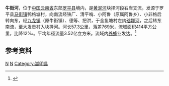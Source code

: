 {{Otheruses|牛街河|other=同名或類似名的其它條目描述}}
{{Infobox River
  | river_name      = 牛街河
  | image_name      =
  | image_size      = 
  | caption         = 
  | origin          = [[云南省|云南省]][[罗平县|罗平县]][[马街镇_(罗平县)|马街镇]]鸭格塘村
  | mouth           = 云南省罗平县[[九龙镇_(罗平县)|九龙镇]]大发贵村[[块择河|块择河]]
  | basin_countries = {{PRC}}
  | length          = 57.3 km
  | elevation       = 
  | mouth_elevation =
  | discharge       = 
  | watershed       = 414 km<sup>2</sup>
}}
'''牛街河'''，位于[[中国|中国]][[云南省|云南省]]东部[[罗平县|罗平县]]境内，是[[黄泥河_(南盘江)|黄泥河]]块择河段右岸支流。发源于罗平县[[马街镇_(罗平县)|马街镇]]鸭格塘村，向南流经铁厂、清平哨、小阿鲁（原属阿鲁乡）、小非格后转向东，经[[九龙镇_(罗平县)|九龙镇]]（原牛街镇）、德等、把洪，于金鱼塘村左纳[[础娜河|础娜河]]，之后转东南流，至大发贵村入块择河。河长57.3公里，落差769米，流域面积414平方公里，比降12‰。平均年径流量3.52亿立方米。流域内[[养蜂|养蜂]]业发达。<ref name="中国河湖大典">{{cite book zh |author=《[[中国河湖大典|中国河湖大典]]》编纂委员会 |title=《中国河湖大典·珠江卷》 |format=M |edition=1 |location=北京 |publisher=中国水利水电出版社 |date=2013年1月 |pages=35页 |id= ISBN 978-7-5170-0561-2}}</ref>
==参考资料==
{{reflist}}
[[Category:南盤江水系|N]]
[[Category:曲靖河流|N]]
[[Category:嵩明县|Category:嵩明县]]